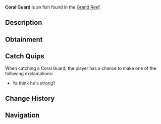 {{FishInfobox
|image          = Coral Guard.png
|rarity         = Uncommon
|sea            = First Sea
|location       = [[Grand Reef]]
|sublocation    = 
|sources        = Fishing Rod
|radar_location = 
|xp             = 180
|weather        = 
|time           = 
|season         = 
|bait           = Shrimp
|base_weight    = 9
|base_value     = 250
|weight_range   = 5
|base_chance    = 20
|base_resil     = 70
}}
'''Coral Guard''' is an {{Rarity|Uncommon}} fish found in the [[Grand Reef]].

== Description ==
{{Description|A territorial reef fish with sharp spines along its body. Named for their protective behavior, they chase away anything that threatens their chosen coral home.|Bestiary Entry}}

== Obtainment ==
{{Description|Found guarding specific coral territories.|Bestiary Hint}}
{{Fish Availability|
Grand Reef
|top_rods      = 
Krampus's Rod\155443.83\164684.42;
Magma Rod\150211.1\159140.62;
Plastic Rod\137192.73\145348.36;
Leviathan's Fang Rod\122774.97\112937.87;
Great Rod of Oscar\120506.12\92579.28;
Fast Rod\114064.42\166359.8;
Fischer's Rod\101302.11\147746.31;
Adventurer's Rod\100622.23\146754.72;
Flimsy Rod\83590.01\121288.49;
Astralhook Rod\115540.75\92422.85;
Ethereal Prism Rod\115312.86\92494.21;
No-Life Rod\112692.24\95727.93;
Seraphic Rod\112623.03\92730.54;
Trident Rod\110171.84\107110.13;
Free Spirit Rod\107891.33\104892.99;
Rod Of The Forgotten Fang\105706.79\90488.19;
Challenger's Rod\103279.07\90294.92;
Rod Of The Depths\95682.89\86056.82;
Zeus Rod\95007.23\84041.72;
Verdant Shear Rod\93843.42\83754.18;
Rod Of The Exalted One\92973.33\87199.33;
Blazebringer Rod\90141.79\80293.48;
Depthseeker Rod\86221.63\77747.51;
Avalanche Rod\77943.72\70660.48;
Volcanic Rod\76102.56\67843.55;
Training Rod\64615.38\98070.86;
Steady Rod\32545.63\26191.63
|recommended   = Ethereal Prism Rod
}}

== Catch Quips ==
When catching a Coral Guard, the player has a chance to make one of the following exclamations:
* Ya think he's strong?

== Change History ==
{{Change History|{{subst:Current Version}}}}

== Navigation ==
{{Fish Navbox|Grand Reef}}